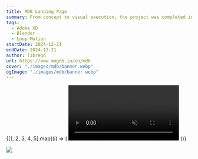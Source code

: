```yaml
---
title: MDB Landing Page
summary: From concept to visual execution, the project was completed independently. Blender was used to create looping 3D animations tailored to the scene, with a dark overall tone that made the accent color stand out prominently. A particularly interesting part of the process was learning to compress PNG image sequences into WebP format using ffmpeg. With the help of AI-assisted parameter tuning, the final videos achieved high visual quality while maintaining a remarkably small file size—greatly improving page load performance.
tags:
  - Adobe XD
  - Blender
  - Loop Motion
startDate: 2024-12-21
endDate: 2024-12-21
author: libregd
url: https://www.mogdb.io/en/mdb
cover: "./images/mdb/banner.webp"
ogImage: "./images/mdb/banner.webp"
---
```


<div
  style={{
    display: "flex",
    justifyContent: "center",
    gap: "12px",
    backgroundColor: "#18191B",
    borderRadius: "1rem",
  }}
>
  {[1, 2, 3, 4, 5].map((i) => (
    <video key={i} autoPlay loop muted playsInline style={{ width: "180px" }}>
      <source src={`/videos/p${i}.webm`} type="video/webm" />
    </video>
  ))}
</div>

![](./images/mdb/1.webp)
